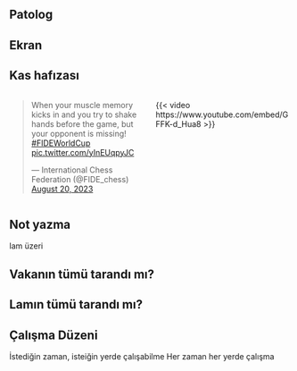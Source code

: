 
## Patolog

## Ekran

## Kas hafızası

:::: {.columns .v-center-container}


::: {.column width="50%"}

<blockquote class="twitter-tweet"><p lang="en" dir="ltr">When your muscle memory kicks in and you try to shake hands before the game, but your opponent is missing! <a href="https://twitter.com/hashtag/FIDEWorldCup?src=hash&amp;ref_src=twsrc%5Etfw">#FIDEWorldCup</a> <a href="https://t.co/yInEUqpyJC">pic.twitter.com/yInEUqpyJC</a></p>&mdash; International Chess Federation (@FIDE_chess) <a href="https://twitter.com/FIDE_chess/status/1693220998202499482?ref_src=twsrc%5Etfw">August 20, 2023</a></blockquote> <script async src="https://platform.twitter.com/widgets.js" charset="utf-8"></script> 
:::

::: {.column width="50%"}

{{< video https://www.youtube.com/embed/GFFK-d_Hua8 >}}

:::

::::



## Not yazma

::: {.r-fit-text}
lam üzeri
:::

## Vakanın tümü tarandı mı?

## Lamın tümü tarandı mı?


## Çalışma Düzeni

İstediğin zaman, isteiğin yerde çalışabilme 
Her zaman her yerde çalışma 


